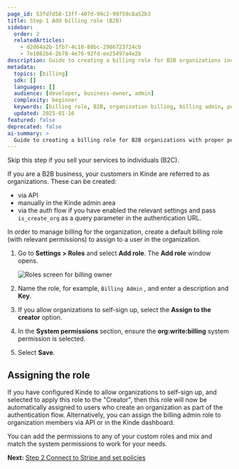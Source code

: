 ```yaml
---
page_id: 53fd7d58-13ff-407d-99c2-99759c8a52b3
title: Step 1 Add billing role (B2B)
sidebar:
  order: 2
  relatedArticles:
    - d2d64a2b-1fb7-4c18-88bc-2986723724cb
    - 7e1082b4-2b78-4e76-92fd-ee25497a4e2b
description: Guide to creating a billing role for B2B organizations including permissions setup and role assignment for billing management.
metadata:
  topics: [billing]
  sdk: []
  languages: []
  audience: [developer, business-owner, admin]
  complexity: beginner
  keywords: [billing role, B2B, organization billing, billing admin, permissions, org:write:billing]
  updated: 2025-01-16
featured: false
deprecated: false
ai-summary: >
  Guide to creating a billing role for B2B organizations with proper permissions for billing management.
---
```


Skip this step if you sell your services to individuals (B2C).

If you are a B2B business, your customers in Kinde are referred to as organizations. These can be created:
* via API
* manually in the Kinde admin area
* via the auth flow if you have enabled the relevant settings and pass `is_create_org` as a query parameter in the authentication URL.

In order to manage billing for the organization, create a default billing role (with relevant permissions) to assign to a user in the organization. 

1. Go to **Settings > Roles** and select **Add role**. The **Add role** window opens.
    
    ![Roles screen for billing owner](https://imagedelivery.net/skPPZTHzSlcslvHjesZQcQ/96415552-a11b-4be3-e644-d9eaa2af6700/public)
    
2. Name the role, for example, `Billing Admin` , and enter a description and **Key**.
3. If you allow organizations to self-sign up, select the **Assign to the creator** option.
4. In the **System permissions** section, ensure the **org:write:billing** system permission is selected.
5. Select **Save**.
    
## Assigning the role

If you have configured Kinde to allow organizations to self-sign up, and selected to apply this role to the "Creator", then this role will now be automatically assigned to users who create an organization as part of the authentication flow. Alternatively, you can assign the billing admin role to organization members via API or in the Kinde dashboard. 

You can add the permissions to any of your custom roles and mix and match the system permissions to work for your needs.

**Next:** [Step 2 Connect to Stripe and set policies](/billing/get-started/connect-to-stripe/)
